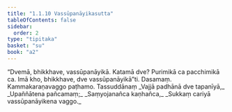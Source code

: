 ```yaml
---
title: "1.1.10 Vassūpanāyikasutta"
tableOfContents: false
sidebar:
  order: 2
type: "tipitaka"
basket: "su"
book: "a2"
---
```



<DynamicBreadcrumb />

<Division number="10" book="a2" bookNo="15" page="53">

<Paragraph number="25" book="a2">
“Dvemā, bhikkhave, vassūpanāyikā. Katamā dve? Purimikā ca pacchimikā ca. Imā kho, bhikkhave, dve vassūpanāyikā”ti.

</Paragraph>
</Division>

<Paragraph number="26" type="center" book="a2">
Dasamaṃ.



</Paragraph>

<Paragraph number="27" type="center" book="a2">
Kammakaraṇavaggo paṭhamo.



</Paragraph>

<Paragraph number="28" type="center" book="a2">
Tassuddānaṃ


</Paragraph>

<Paragraph number="29" type="verses" book="a2">
_Vajjā padhānā dve tapanīyā,_  
_Upaññātena pañcamaṃ;_  
_Saṃyojanañca kaṇhañca,_  
_Sukkaṃ cariyā vassūpanāyikena vaggo._
</Paragraph>